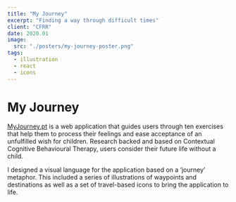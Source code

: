 ```yaml
---
title: "My Journey"
excerpt: "Finding a way through difficult times"
client: "CFRR"
date: 2020.01
image:
  src: "./posters/my-journey-poster.png"
tags:
  - illustration
  - react
  - icons
---
```



# My Journey

<a href="https://myjourney.pt">MyJourney.pt</a> is a web application that guides
users through ten exercises that help them to process their feelings and ease acceptance
of an unfulfilled wish for children. Research backed and based on Contextual Cognitive
Behavioural Therapy, users consider their future life without a child.

<YouTube
	class="video"
	posterQuality="max"
	id="wB4kionWMko"
/>

I designed a visual language for the application based on a ‘journey’ metaphor. This included a series of illustrations of waypoints and destinations as well as a set of travel-based icons to bring the application to life.
